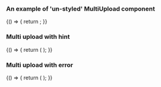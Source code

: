 
<Meta title="DCXLibrary/Form/MultiUpload" component={MultiUploadLive} />

### An example of 'un-styled' MultiUpload component

<Canvas>
  <Story name="un-styled">
    {() => {
      return <MultiUpload name="file-upload" label="Upload File" />;
    }}
  </Story>
</Canvas>

### Multi upload with hint

<Canvas>
  <Story name="hint">
    {() => {
      return (
        <MultiUpload
          name="file-upload-hint"
          acceptedFormats=".jpg, .png"
          label="Upload File"
          hint={{
            text: 'This can be in either JPG or PNG format',
            classes: 'classes for hint',
            id: 'hint-id',
          }}
        />
      );
    }}
  </Story>
</Canvas>

### Multi upload with error

<Canvas>
  <Story name="error">
    {() => {
      return (
        <MultiUpload
          name="file-upload-error"
          acceptedFormats=".jpg, .png"
          label="Upload File"
          error={{
            text: 'The CSV must be smaller than 2MB',
          }}
        />
      );
    }}
  </Story>
</Canvas>
